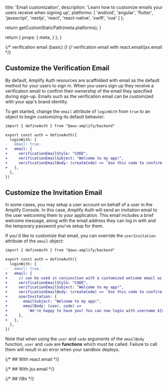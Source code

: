 
  title: 'Email customization',
  description: 'Learn how to customize emails your users receive when signing up',
  platforms: [
    'android',
    'angular',
    'flutter',
    'javascript',
    'nextjs',
    'react',
    'react-native',
    'swift',
    'vue'
  ]
};

  return getCustomStaticPath(meta.platforms);
}

  return {
    props: {
      meta,
    }
  };
}

{/* verification email (basic) */}
{/* verification email with react.email/jsx.email */}

## Customize the Verification Email

By default, Amplify Auth resources are scaffolded with email as the default method for your users to sign in. When you users sign up they receive a verification email to confirm their ownership of the email they specified during sign-up. Emails such as the verification email can be customized with your app's brand identity.

To get started, change the `email` attribute of `loginWith` from `true` to an object to begin customizing its default behavior:

```diff title="amplify/auth/resource.ts"
import { defineAuth } from "@aws-amplify/backend"

export const auth = defineAuth({
  loginWith: {
-   email: true, 
+   email: {
+     verificationEmailStyle: "CODE",
+     verificationEmailSubject: "Welcome to my app!",
+     verificationEmailBody: (createCode) => `Use this code to confirm your account: ${createCode()}`,
+   },
  },
})
```

## Customize the Invitation Email 

In some cases, you may setup a user account on behalf of a user in the Amplify Console. In this case, Amplify Auth will send an invitation email to the user welcoming them to your application. This email includes a brief welcome message, along with the email address they can log in with and the temporary password you've setup for them. 

If you'd like to customize that email, you can override the `userInvitation` attribute of the `email` object:

```diff title="amplify/auth/resource.ts"
import { defineAuth } from "@aws-amplify/backend"

export const auth = defineAuth({
  loginWith: {
-   email: true, 
+   email: {
+     // can be used in conjunction with a customized welcome email as well
+     verificationEmailStyle: "CODE",
+     verificationEmailSubject: "Welcome to my app!",
+     verificationEmailBody: (createCode) => `Use this code to confirm your account: ${createCode()}`,
+     userInvitation: {
+       emailSubject: "Welcome to my app!",
+       emailBody: (user, code) =>
+         `We're happy to have you! You can now login with username ${user()} and temporary password ${code()}`, 
+     },
+   },
  },
})
```

Note that when using the `user` and `code` arguments of the `emailBody` function, `user` and `code` are **functions** which must be called. Failure to call them will result in an error when your sandbox deploys.

{/* ## With react.email */}

{/* ## With jsx.email */}

{/* ## i18n */}
